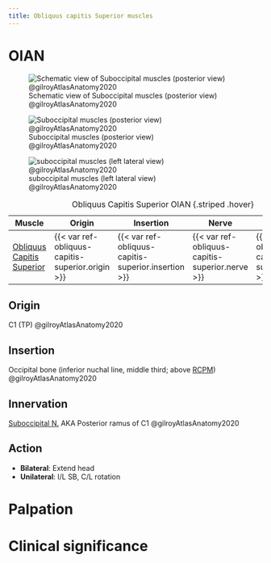 ```yaml
---
title: Obliquus capitis Superior muscles
---
```


# OIAN
![Schematic view of Suboccipital muscles (posterior view) @gilroyAtlasAnatomy2020](/The Archive/Anatomy/OIANs/Muscles of the back/images/suboccipitals 3.6a gilroyAtlasAnatomy2020.png)

![Suboccipital muscles (posterior view) @gilroyAtlasAnatomy2020](/The Archive/Anatomy/OIANs/Muscles of the back/images/313b Deep intrinsic back muscles.png)

![suboccipital muscles (left lateral view) @gilroyAtlasAnatomy2020](/The Archive/Anatomy/OIANs/Muscles of the back/images/suboccipitals left lateral 3.6c gilroyAtlasAnatomy2020.png)

| Muscle  | Origin  | Insertion | Nerve | Action |
|--------|----------|-----------|-------|--------|
| [Obliquus Capitis Superior]({{< var ref-obliquus-capitis-superior.path >}}) | {{< var ref-obliquus-capitis-superior.origin >}} | {{< var ref-obliquus-capitis-superior.insertion >}} | {{< var ref-obliquus-capitis-superior.nerve >}} | {{< var ref-obliquus-capitis-superior.action >}} |
: Obliquus Capitis Superior OIAN {.striped .hover}

## Origin
C1 (TP) @gilroyAtlasAnatomy2020

## Insertion
Occipital bone (inferior nuchal line, middle third; above [RCPM]({{< var ref-rectus-capitis-posterior-major.path >}})) @gilroyAtlasAnatomy2020

## Innervation
[Suboccipital N.]({{< var ref-suboccipital-nerve.path >}}) AKA Posterior ramus of C1 @gilroyAtlasAnatomy2020

## Action

- **Bilateral**: Extend head
- **Unilateral**: I/L SB, C/L rotation

# Palpation


# Clinical significance